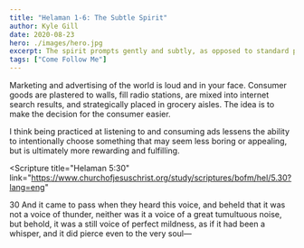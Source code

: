 ```yaml
---
title: "Helaman 1-6: The Subtle Spirit"
author: Kyle Gill
date: 2020-08-23
hero: ./images/hero.jpg
excerpt: The spirit prompts gently and subtly, as opposed to standard practices the world follows.
tags: ["Come Follow Me"]
---
```


Marketing and advertising of the world is loud and in your face. Consumer goods are plastered to walls, fill radio stations, are mixed into internet search results, and strategically placed in grocery aisles. The idea is to make the decision for the consumer easier.

I think being practiced at listening to and consuming ads lessens the ability to intentionally choose something that may seem less boring or appealing, but is ultimately more rewarding and fulfilling.

<Scripture
  title="Helaman 5:30"
  link="https://www.churchofjesuschrist.org/study/scriptures/bofm/hel/5.30?lang=eng"
>
  30 And it came to pass when they heard this voice, and beheld that it was not
  a voice of thunder, neither was it a voice of a great tumultuous noise, but
  behold, it was a still voice of perfect mildness, as if it had been a whisper,
  and it did pierce even to the very soul—
</Scripture>

